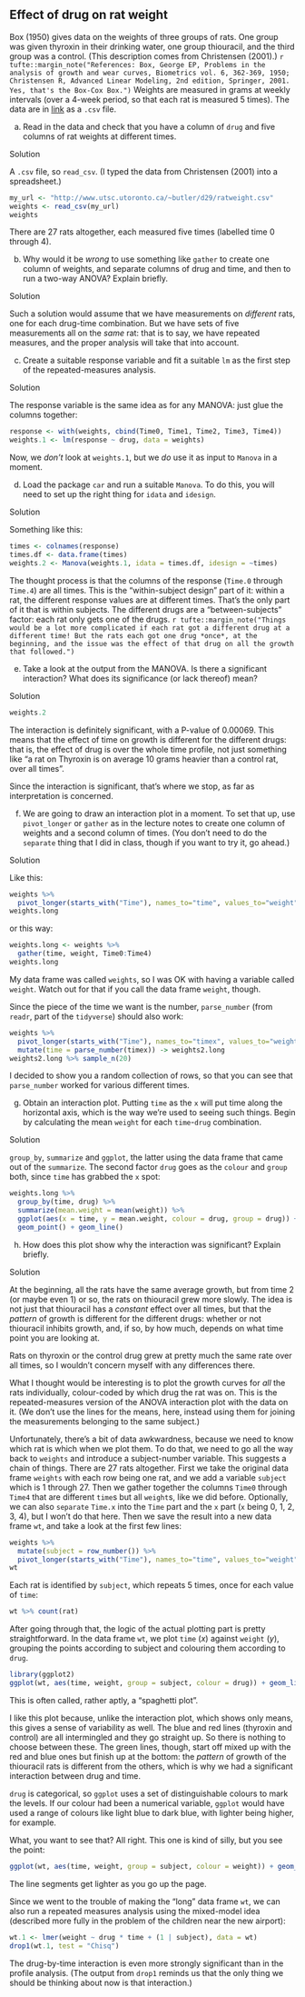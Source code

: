 ##  Effect of drug on rat weight


 Box (1950) gives data on the weights of three groups of
rats. One group was given thyroxin in their drinking water, one group
thiouracil, and the third group was a control. (This description comes
from Christensen (2001).)
`r tufte::margin_note("References: Box, George EP, Problems in the analysis of growth and wear curves, Biometrics vol. 6, 362-369, 1950; Christensen R, Advanced Linear Modeling, 2nd edition, Springer, 2001. Yes, that's the Box-Cox Box.")`
Weights are measured in
grams at weekly intervals (over a 4-week period, so that each rat is
measured 5 times). The data are in
[link](http://www.utsc.utoronto.ca/~butler/d29/ratweight.csv) as a
`.csv` file.



(a) Read in the data and check that you have a column of
`drug` and five columns of rat weights at different times.
 
Solution


A `.csv` file, so `read_csv`. (I typed the data from
Christensen (2001) into a spreadsheet.)
```r
my_url <- "http://www.utsc.utoronto.ca/~butler/d29/ratweight.csv"
weights <- read_csv(my_url)
weights
```

   

There are 27 rats altogether, each measured five times (labelled time
0 through 4). 
 

(b) Why would it be *wrong* to use something like
`gather` to create one column of weights, and separate
columns of drug and time, and then to run a two-way ANOVA? Explain briefly.
 
Solution


Such a solution would assume that we have measurements on
*different* rats, one for each drug-time combination. But we
have sets of five measurements all on the *same* rat: that is
to say, we have repeated measures, and the proper analysis will
take that into account.
 

(c) Create a suitable response variable and fit a suitable
`lm` as the first step of the repeated-measures analysis.
 
Solution


The response variable is the same idea as for any MANOVA: just
glue the columns together:
```r
response <- with(weights, cbind(Time0, Time1, Time2, Time3, Time4))
weights.1 <- lm(response ~ drug, data = weights)
```

     

Now, we *don't* look at `weights.1`, but we *do* use
it as input to `Manova` in a moment.
 

(d) Load the package `car` and run a suitable
`Manova`. To do this, you will need to set up the right thing
for `idata` and `idesign`.
 
Solution


Something like this:
```r
times <- colnames(response)
times.df <- data.frame(times)
weights.2 <- Manova(weights.1, idata = times.df, idesign = ~times)
```

     

The thought process is that the columns of the response
(`Time.0` through `Time.4`) are all times. This is the
"within-subject design" part of it: within a rat, the different
response values are at different times. That's the only part of it
that is within subjects. The different drugs are a
"between-subjects" factor: each rat only gets one of the
drugs.
`r tufte::margin_note("Things would be a lot more complicated if each rat got a different drug at a different time! But the rats each got one drug *once*, at the beginning, and the issue was the effect of that drug on all the growth that followed.")`
 

(e) Take a look at the output from the MANOVA. Is there a
significant interaction? What does its significance (or lack
thereof) mean?
 
Solution


```r
weights.2
```

     

The interaction is definitely significant, with a P-value of
0.00069. This means that the effect of time on growth is different for
the different drugs: that is, the effect of drug is over the whole
time profile, not just something like 
"a rat on Thyroxin is on average 10 grams heavier than a control rat, over all times".

Since the interaction is significant, that's where we stop, as far as
interpretation is concerned.
 

(f) We are going to draw an interaction plot in a moment. To
set that up, use `pivot_longer` or `gather` as in the lecture notes to create
one column of weights and a second column of times. (You don't
need to do the `separate` thing that I did in class, though
if you want to try it, go ahead.)
 
Solution

Like this:

```r
weights %>% 
  pivot_longer(starts_with("Time"), names_to="time", values_to="weight") -> weights.long
weights.long
```

or this way:

```r
weights.long <- weights %>%
  gather(time, weight, Time0:Time4)
weights.long
```

     

My data frame was called `weights`, so I was OK with having a
variable called `weight`. Watch out for that if you call the
data frame `weight`, though.

Since the piece of the time we want is the number,
`parse_number` (from `readr`, part of the
`tidyverse`) should also work:

```r
weights %>% 
  pivot_longer(starts_with("Time"), names_to="timex", values_to="weight") %>% 
  mutate(time = parse_number(timex)) -> weights2.long
weights2.long %>% sample_n(20)
```

 

I decided to show you a random collection of rows, so that you can see
that `parse_number` worked for various different times. 
 

(g) Obtain an interaction plot. Putting `time` as the
`x` will put time along the horizontal axis, which is the
way we're used to seeing such things. Begin by calculating the mean
`weight` for each `time`-`drug` combination.
 
Solution


`group_by`, `summarize` and `ggplot`, the
latter using the data frame that came out of the
`summarize`. The second factor `drug` goes as the
`colour` and `group` both, since `time` has
grabbed the `x` spot:
```r
weights.long %>%
  group_by(time, drug) %>%
  summarize(mean.weight = mean(weight)) %>%
  ggplot(aes(x = time, y = mean.weight, colour = drug, group = drug)) +
  geom_point() + geom_line()
```

       
 

(h) How does this plot show why the interaction was
significant? Explain briefly.
 
Solution


At the beginning, all the rats have the same average growth, but
from time 2 (or maybe even 1) or so, the rats on thiouracil
grew more slowly. The idea is not just that thiouracil has a
*constant* effect over all times, but that the *pattern*
of growth is different for the different drugs: whether or not
thiouracil inhibits growth, and, if so, by how much, depends on
what time point you are looking at.

Rats on thyroxin or the control drug grew at pretty much the same
rate over all times, so I wouldn't concern myself with any
differences there.

What I thought would be interesting is to plot the growth curves for
*all* the rats individually, colour-coded by which drug the rat
was on. This is the repeated-measures version of the ANOVA interaction
plot with the data on it. (We don't use the lines for the means, here,
instead using them for joining the measurements belonging to the same
subject.)

Unfortunately, there's a bit of data awkwardness, because we need
to know which rat is which when we plot them. To do that, we need
to go all the way back to `weights` and introduce a
subject-number variable. This suggests a chain of
things. There are 27 rats altogether. First we take the original
data frame `weights` with each row being one rat, and we
add a variable `subject` which is 1 through 27. Then we
gather together the columns `Time0` through
`Time4` that are different `time`s but all
`weight`s, like we did before. Optionally, we can also
`separate` `Time.x` into the `Time` part and
the `x` part (`x` being 0, 1, 2, 3, 4), but I won't
do that here. Then we save the result into a new data frame
`wt`, and take a look at the first few lines:

```r
weights %>%
  mutate(subject = row_number()) %>%
  pivot_longer(starts_with("Time"), names_to="time", values_to="weight") -> wt
wt
```

  
Each rat is identified by `subject`, which repeats 5 times,
once for each value of `time`:

```r
wt %>% count(rat)
```

 

After going through that, the logic of the actual plotting part is
pretty straightforward. In the data frame `wt`, we plot
`time` ($x$) against `weight` ($y$), grouping the points
according to subject and colouring them according to
`drug`. 
```r
library(ggplot2)
ggplot(wt, aes(time, weight, group = subject, colour = drug)) + geom_line()
```

 

This is often called, rather aptly, a "spaghetti plot".

I like this plot because, unlike the interaction plot, which shows
only means, this gives a sense of variability as well. The blue and
red lines (thyroxin and control) are all intermingled and they go
straight up. So there is nothing to choose between these. The green
lines, though, start off mixed up with the red and blue ones but
finish up at the bottom: the *pattern* of growth of the
thiouracil rats is different from the others, which is why we had a
significant interaction between drug and time.

`drug` is categorical, so `ggplot`
uses a set of distinguishable colours to mark the levels. If our
colour had been a numerical variable, `ggplot` would have used
a range of colours like light blue to dark blue, with lighter being
higher, for example.

What, you want to see that? All right. This one is kind of silly, but
you see the point:

```r
ggplot(wt, aes(time, weight, group = subject, colour = weight)) + geom_line()
```

 

The line segments get lighter as you go up the page.

Since we went to the trouble of making the "long" data frame
`wt`, we can also run a repeated measures analysis using the
mixed-model idea (described more fully in the problem of the children
near the new airport):

```r
wt.1 <- lmer(weight ~ drug * time + (1 | subject), data = wt)
drop1(wt.1, test = "Chisq")
```

 

The drug-by-time interaction is even more strongly significant than in
the profile analysis. (The output from `drop1` reminds us that
the only thing we should be thinking about now is that interaction.)
 


